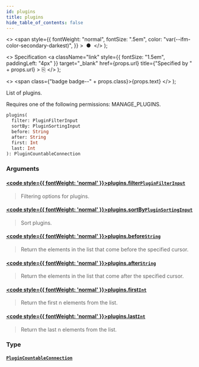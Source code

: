 ```yaml
---
id: plugins
title: plugins
hide_table_of_contents: false
---
```


  <>
    <span
      style={{
        fontWeight: "normal",
        fontSize: ".5em",
        color: "var(--ifm-color-secondary-darkest)",
      }}
    >
      &nbsp;●&nbsp;
    </span>
  </>
);

  <>
    Specification
    <a
      className="link"
      style={{ fontSize: "1.5em", paddingLeft: "4px" }}
      target="\_blank"
      href={props.url}
      title={"Specified by " + props.url}
    >
      ⎘
    </a>
  </>
);

  <>
    <span class={"badge badge--" + props.class}>{props.text}</span>
  </>
);

List of plugins.

Requires one of the following permissions: MANAGE_PLUGINS.

```graphql
plugins(
  filter: PluginFilterInput
  sortBy: PluginSortingInput
  before: String
  after: String
  first: Int
  last: Int
): PluginCountableConnection
```

### Arguments

#### [<code style={{ fontWeight: 'normal' }}>plugins.<b>filter</b></code>](#)<Bullet />[`PluginFilterInput`](../../../developer/api-reference/inputs/plugin-filter-input) <Badge class="secondary" text="input"/>

> Filtering options for plugins.

#### [<code style={{ fontWeight: 'normal' }}>plugins.<b>sortBy</b></code>](#)<Bullet />[`PluginSortingInput`](../../../developer/api-reference/inputs/plugin-sorting-input) <Badge class="secondary" text="input"/>

> Sort plugins.

#### [<code style={{ fontWeight: 'normal' }}>plugins.<b>before</b></code>](#)<Bullet />[`String`](../../../developer/api-reference/scalars/string) <Badge class="secondary" text="scalar"/>

> Return the elements in the list that come before the specified cursor.

#### [<code style={{ fontWeight: 'normal' }}>plugins.<b>after</b></code>](#)<Bullet />[`String`](../../../developer/api-reference/scalars/string) <Badge class="secondary" text="scalar"/>

> Return the elements in the list that come after the specified cursor.

#### [<code style={{ fontWeight: 'normal' }}>plugins.<b>first</b></code>](#)<Bullet />[`Int`](../../../developer/api-reference/scalars/int) <Badge class="secondary" text="scalar"/>

> Return the first n elements from the list.

#### [<code style={{ fontWeight: 'normal' }}>plugins.<b>last</b></code>](#)<Bullet />[`Int`](../../../developer/api-reference/scalars/int) <Badge class="secondary" text="scalar"/>

> Return the last n elements from the list.

### Type

#### [`PluginCountableConnection`](../../../developer/api-reference/objects/plugin-countable-connection) <Badge class="secondary" text="object"/>

>
